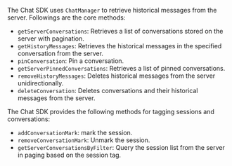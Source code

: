 <PlatformWrapper platform="web">

The Chat SDK uses `ChatManager` to retrieve historical messages from the server. Followings are the core methods:

- `getServerConversations`: Retrieves a list of conversations stored on the server with pagination.
- `getHistoryMessages`: Retrieves the historical messages in the specified conversation from the server.
- `pinConversation`: Pin a conversation.
- `getServerPinnedConversations`: Retrieves a list of pinned conversations.
- `removeHistoryMessages`: Deletes historical messages from the server unidirectionally.
- `deleteConversation`: Deletes conversations and their historical messages from the server.

The Chat SDK provides the following methods for tagging sessions and conversations:

- `addConversationMark`: mark the session.
- `removeConversationMark`: Unmark the session.
- `getServerConversationsByFilter`: Query the session list from the server in paging based on the session tag.

</PlatformWrapper>